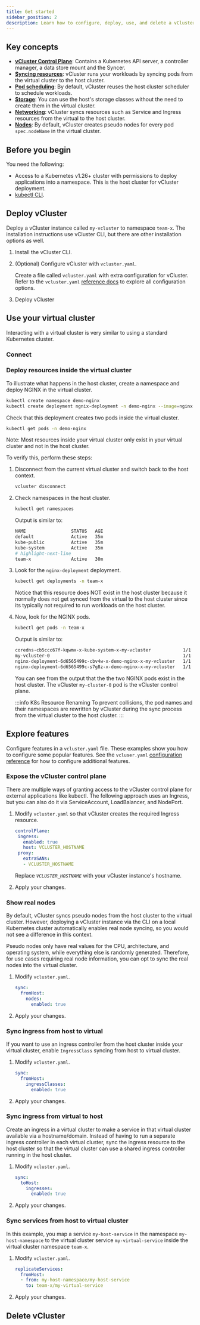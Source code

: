 ```yaml
---
title: Get started
sidebar_position: 2
description: Learn how to configure, deploy, use, and delete a vCluster instance.
---
```




## Key concepts

- [**vCluster Control Plane**](/architecture/README.mdx): Contains a Kubernetes API server, a controller manager, a data store mount and the Syncer.
- [**Syncing resources**](/architecture/README.mdx): vCluster runs your workloads by syncing pods from the virtual cluster to the host cluster.
- [**Pod scheduling**](/architecture/README.mdx): By default, vCluster reuses the host cluster scheduler to schedule workloads.
- [**Storage**](/architecture/README.mdx): You can use the host's storage classes without the need to create them in the virtual cluster.
- [**Networking**](/architecture/README.mdx): vCluster syncs resources such as Service and Ingress resources from the virtual to the host cluster.
- [**Nodes**](/architecture/README.mdx): By default, vCluster creates pseudo nodes for every pod `spec.nodeName` in the virtual cluster.

## Before you begin

You need the following:

* Access to a Kubernetes v1.26+ cluster with permissions to deploy applications into a namespace. This is the host cluster for vCluster deployment.
* [kubectl CLI](https://kubernetes.io/docs/tasks/tools/#kubectl).

## Deploy vCluster

Deploy a vCluster instance called `my-vcluster` to namespace `team-x`. The installation instructions use vCluster CLI, but there are other installation options as well.

1. Install the vCluster CLI.

   <InstallBetaCLIFragment/>

1. (Optional) Configure vCluster with `vcluster.yaml`.

   Create a file called `vcluster.yaml` with extra configuration for vCluster. Refer to the `vcluster.yaml` [reference docs](/vcluster-yaml/README.mdx) to explore all configuration options.

1. Deploy vCluster

   <DeployBeta/>

## Use your virtual cluster

Interacting with a virtual cluster is very similar to using a standard Kubernetes cluster.

### Connect

<Connect/>

### Deploy resources inside the virtual cluster

To illustrate what happens in the host cluster, create a namespace and deploy NGINX in the virtual cluster.

```bash
kubectl create namespace demo-nginx
kubectl create deployment ngnix-deployment -n demo-nginx --image=nginx -r 2
```

Check that this deployment creates two pods inside the virtual cluster.

```bash
kubectl get pods -n demo-nginx
```

Note: Most resources inside your virtual cluster only exist in your virtual cluster and not in the host cluster.

To verify this, perform these steps:

1. Disconnect from the current virtual cluster and switch back to the host context.

    ```bash
    vcluster disconnect
    ```

1. Check namespaces in the host cluster.

   ```bash
   kubectl get namespaces
   ```
   Output is similar to:
   ```bash
   NAME                 STATUS   AGE
   default              Active   35m
   kube-public          Active   35m
   kube-system          Active   35m
   # highlight-next-line
   team-x               Active   30m
   ```

1. Look for the `nginx-deployment` deployment.

   ```bash
   kubectl get deployments -n team-x
   ```

   Notice that this resource does NOT exist in the host cluster because it normally does not get synced from the virtual to the host cluster since its typically not required to run workloads on the host cluster.

1. Now, look for the NGINX pods.

   ```bash
   kubectl get pods -n team-x
   ```

   Output is similar to:

   ```bash
   coredns-cb5ccc67f-kqwmx-x-kube-system-x-my-vcluster            1/1     Running   0          34m
   my-vcluster-0                                                  1/1     Running   0          34m
   nginx-deployment-6d6565499c-cbv4w-x-demo-nginx-x-my-vcluster   1/1     Running   0          20m
   nginx-deployment-6d6565499c-s7g8z-x-demo-nginx-x-my-vcluster   1/1     Running   0          20m
   ```

   You can see from the output that the the two NGINX pods exist in the host cluster. The vCluster `my-cluster-0` pod is the vCluster control plane.

   :::info K8s Resource Renaming
   To prevent collisions, the pod names and their namespaces are rewritten by vCluster during the sync process from the virtual cluster to the host cluster.
   :::


## Explore features

Configure features in a `vcluster.yaml` file. These examples show you how to configure some popular features. See the `vcluser.yaml` [configuration reference](/vcluster-yaml/README.mdx) for how to configure additional features.

### Expose the vCluster control plane

There are multiple ways of granting access to the vCluster control plane for external applications like kubectl. The following approach uses an Ingress, but you can also do it via ServiceAccount, LoadBalancer, and NodePort.

1. Modify `vcluster.yaml` so that vCluster creates the required Ingress resource.

   ```yaml
   controlPlane:
    ingress:
      enabled: true
      host: VCLUSTER_HOSTNAME
    proxy:
      extraSANs:
      - VCLUSTER_HOSTNAME
    ```

    Replace _`VCLUSTER_HOSTNAME`_ with your vCluster instance's hostname.

1. Apply your changes.

   <DeployChangesBeta/>

### Show real nodes

By default, vCluster syncs pseudo nodes from the host cluster to the virtual cluster. However, deploying a vCluster instance via the CLI on a local Kubernetes cluster automatically enables real node syncing, so you would not see a difference in this context.

Pseudo nodes only have real values for the CPU, architecture, and operating system, while everything else is randomly generated. Therefore, for use cases requiring real node information, you can opt to sync the real nodes into the virtual cluster.

1. Modify `vcluster.yaml`.

    ```yaml
    sync:
      fromHost:
        nodes:
          enabled: true
    ```

1. Apply your changes.

      <DeployChangesBeta/>

### Sync ingress from host to virtual

If you want to use an ingress controller from the host cluster inside your virtual cluster, enable `IngressClass` syncing from host to virtual cluster.

1. Modify `vcluster.yaml`.

    ```yaml
    sync:
      fromHost:
        ingressClasses:
          enabled: true
    ```

2. Apply your changes.
      <DeployChangesBeta/>

### Sync ingress from virtual to host

Create an ingress in a virtual cluster to make a service in that virtual cluster available via a hostname/domain. Instead of having to run a separate ingress controller in each virtual cluster, sync the ingress resource to the host cluster so that the virtual cluster can use a shared ingress controller running in the host cluster.

1. Modify `vcluster.yaml`.

    ```yaml
    sync:
      toHost:
        ingresses:
          enabled: true
    ```

2. Apply your changes.
      <DeployChangesBeta/>

### Sync services from host to virtual cluster

In this example, you map a service `my-host-service` in the namespace `my-host-namespace` to the virtual cluster service `my-virtual-service` inside the virtual cluster namespace `team-x`.

1. Modify `vcluster.yaml`.

   ```yaml
   replicateServices:
     fromHost:
     - from: my-host-namespace/my-host-service
       to: team-x/my-virtual-service
   ```

1. Apply your changes.

   <DeployChangesBeta/>


## Delete vCluster

<Cleanup/>

